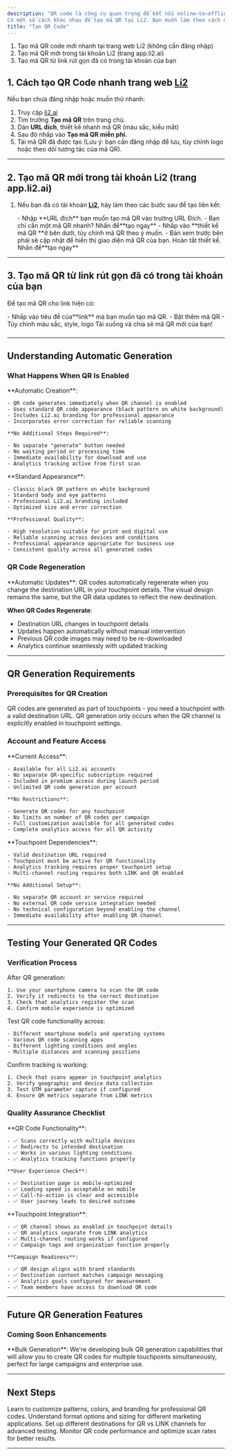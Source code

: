 ```yaml
---
description: "QR code là công cụ quan trọng để kết nối online–to–offline (O2O). Trong Li2, QR code được tích hợp trực tiếp vào link giúp bạn vừa tạo QR vừa theo dõi Analytics và quản lý chiến dịch đa kênh.
Có một số cách khác nhau để tạo mã QR tại Li2. Bạn muốn làm theo cách nào?"
title: "Tạo QR Code"
---
```


1. Tạo mã QR code mới nhanh tại trang web Li2 (không cần đăng nhập)
2. Tạo mã QR mới trong tài khoản Li2 (trang app.li2.ai)
3. Tạo mã QR từ link rút gọn đã có trong tài khoản của bạn

## 1. Cách tạo QR Code nhanh trang web [Li2](http://Li2.ai) 

Nếu bạn chưa đăng nhập hoặc muốn thử nhanh:

1. Truy cập [li2.ai](http://li2.ai)
2. Tìm trường **Tạo mã QR** trên trang chủ.
3. Dán **URL đích**, thiết kế nhanh mã QR (màu sắc, kiểu mắt)
4. Sau đó nhấp vào **Tạo mã QR miễn phí.**
5. Tải mã QR đã được tạo (Lưu ý: bạn cần đăng nhập để lưu, tùy chỉnh logo hoặc theo dõi tương tác của mã QR).

---

## 2. Tạo mã QR mới trong tài khoản Li2 (trang app.li2.ai)

1. Nếu bạn đã có tài khoản [**Li2**](http://li2.ai/), hãy làm theo các bước sau để tạo liên kết:

   <Steps>
     <Step title="Đăng nhập vào tài khoản Li2 tại app.li2.ai.">
       
     </Step>
     <Step title="Tại Home">
       - Nhập **URL đích** bạn muốn tạo mã QR vào trường URL Đích.
       - Bạn chỉ cần một mã QR nhanh? Nhấn để**tạo ngay** 
     </Step>
     <Step title="Thiết kế mã QR">
       - Nhấp vào **thiết kế mã QR **ở bên dưới, tủy chỉnh mã QR theo ý muốn.
       - Bản xem trước bên phải sẽ cập nhật để hiển thị giao diện mã QR của bạn. Hoàn tất thiết kế. Nhấn để**tạo ngay** 
     </Step>
   </Steps>

---

## 3. Tạo mã QR từ link rút gọn đã có trong tài khoản của bạn

Để tạo mã QR cho link hiện có:

<Steps>
  <Step title="Đăng nhập vào tài khoản Li2 tại app.li2.ai.">
    
  </Step>
  <Step title="Chọn mục Short link ở thanh bên trái">
    - Nhấp vào tiêu đề của**link**  mà bạn muốn tạo mã QR.
    - Bật thêm mã QR
  </Step>
  <Step title="Thiết kế mã QR">
    - Tùy chỉnh màu sắc, style, logo
  </Step>
  <Step title="Nhấp lưu thay đổi">
    Tải xuống và chia sẻ mã QR mới của bạn!
  </Step>
</Steps>

### 

---

## Understanding Automatic Generation

### What Happens When QR Is Enabled

<AccordionGroup>
  <Accordion title="Instant generation process">
    **Automatic Creation**:

    - QR code generates immediately when QR channel is enabled
    - Uses standard QR code appearance (black pattern on white background)
    - Includes Li2.ai branding for professional appearance
    - Incorporates error correction for reliable scanning

    **No Additional Steps Required**:

    - No separate "generate" button needed
    - No waiting period or processing time
    - Immediate availability for download and use
    - Analytics tracking active from first scan
  </Accordion>
  <Accordion title="Default settings applied">
    **Standard Appearance**:

    - Classic black QR pattern on white background
    - Standard body and eye patterns
    - Professional Li2.ai branding included
    - Optimized size and error correction

    **Professional Quality**:

    - High resolution suitable for print and digital use
    - Reliable scanning across devices and conditions
    - Professional appearance appropriate for business use
    - Consistent quality across all generated codes
  </Accordion>
</AccordionGroup>

### QR Code Regeneration

<Note>
  **Automatic Updates**: QR codes automatically regenerate when you change the destination URL in your touchpoint details. The visual design remains the same, but the QR data updates to reflect the new destination.
</Note>

**When QR Codes Regenerate**:

- Destination URL changes in touchpoint details
- Updates happen automatically without manual intervention
- Previous QR code images may need to be re-downloaded
- Analytics continue seamlessly with updated tracking

---

## QR Generation Requirements

### Prerequisites for QR Creation

<CardGroup cols={2}>
  <Card title="Active Touchpoint" icon="link" color="#10B981">
    QR codes are generated as part of touchpoints - you need a touchpoint with a valid destination URL.
  </Card>
  <Card title="QR Channel Enabled" icon="toggle-on" color="#10B981">
    QR generation only occurs when the QR channel is explicitly enabled in touchpoint settings.
  </Card>
</CardGroup>

### Account and Feature Access

<AccordionGroup>
  <Accordion title="QR generation availability">
    **Current Access**:

    - Available for all Li2.ai accounts
    - No separate QR-specific subscription required
    - Included in premium access during launch period
    - Unlimited QR code generation per account

    **No Restrictions**:

    - Generate QR codes for any touchpoint
    - No limits on number of QR codes per campaign
    - Full customization available for all generated codes
    - Complete analytics access for all QR activity
  </Accordion>
  <Accordion title="Technical requirements">
    **Touchpoint Dependencies**:

    - Valid destination URL required
    - Touchpoint must be active for QR functionality
    - Analytics tracking requires proper touchpoint setup
    - Multi-channel routing requires both LINK and QR enabled

    **No Additional Setup**:

    - No separate QR account or service required
    - No external QR code service integration needed
    - No technical configuration beyond enabling the channel
    - Immediate availability after enabling QR channel
  </Accordion>
</AccordionGroup>

---

## Testing Your Generated QR Codes

### Verification Process

<Steps>
  <Step title="Immediate functionality test">
    After QR generation:

    1. Use your smartphone camera to scan the QR code
    2. Verify it redirects to the correct destination
    3. Check that analytics register the scan
    4. Confirm mobile experience is optimized
  </Step>
  <Step title="Cross-device testing">
    Test QR code functionality across:

    - Different smartphone models and operating systems
    - Various QR code scanning apps
    - Different lighting conditions and angles
    - Multiple distances and scanning positions
  </Step>
  <Step title="Analytics verification">
    Confirm tracking is working:

    1. Check that scans appear in touchpoint analytics
    2. Verify geographic and device data collection
    3. Test UTM parameter capture if configured
    4. Ensure QR metrics separate from LINK metrics
  </Step>
</Steps>

### Quality Assurance Checklist

<AccordionGroup>
  <Accordion title="Technical verification">
    **QR Code Functionality**:

    - ✅ Scans correctly with multiple devices
    - ✅ Redirects to intended destination
    - ✅ Works in various lighting conditions
    - ✅ Analytics tracking functions properly

    **User Experience Check**:

    - ✅ Destination page is mobile-optimized
    - ✅ Loading speed is acceptable on mobile
    - ✅ Call-to-action is clear and accessible
    - ✅ User journey leads to desired outcome
  </Accordion>
  <Accordion title="Integration verification">
    **Touchpoint Integration**:

    - ✅ QR channel shows as enabled in touchpoint details
    - ✅ QR analytics separate from LINK analytics
    - ✅ Multi-channel routing works if configured
    - ✅ Campaign tags and organization function properly

    **Campaign Readiness**:

    - ✅ QR design aligns with brand standards
    - ✅ Destination content matches campaign messaging
    - ✅ Analytics goals configured for measurement
    - ✅ Team members have access to download QR code
  </Accordion>
</AccordionGroup>

---

## Future QR Generation Features

### Coming Soon Enhancements

<Note>
  **Bulk Generation**: We're developing bulk QR generation capabilities that will allow you to create QR codes for multiple touchpoints simultaneously, perfect for large campaigns and enterprise use.
</Note>

---

## Next Steps

<CardGroup cols={2}>
  <Card title="Customize Your QR Codes" icon="palette" color="#7C3AED" href="/qr-codes/customizing-qr-codes">
    Learn to customize patterns, colors, and branding for professional QR codes.
  </Card>
  <Card title="Download QR Codes" icon="download" color="#A855F7" href="/qr-codes/downloading-qr-codes">
    Understand format options and sizing for different marketing applications.
  </Card>
  <Card title="Multi-Channel Strategy" icon="route" color="#7C3AED" href="/touchpoints/multi-channel-routing">
    Set up different destinations for QR vs LINK channels for advanced testing.
  </Card>
  <Card title="Analytics Tracking" icon="chart-line" color="#A855F7" href="/analytics/overview">
    Monitor QR code performance and optimize scan rates for better results.
  </Card>
</CardGroup>

---